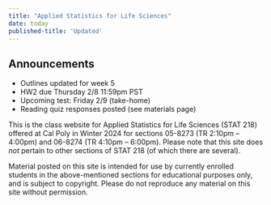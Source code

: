 ```yaml
---
title: "Applied Statistics for Life Sciences"
date: today
published-title: 'Updated'
---
```


::: callout-note
## Announcements

- Outlines updated for week 5
- HW2 due Thursday 2/8 11:59pm PST
- Upcoming test: Friday 2/9 (take-home)
- Reading quiz responses posted (see materials page)

:::

This is the class website for Applied Statistics for Life Sciences (STAT 218) offered at Cal Poly in Winter 2024 for sections 05-8273 (TR 2:10pm -- 4:00pm) and 06-8274 (TR 4:10pm -- 6:00pm). Please note that this site does *not* pertain to other sections of STAT 218 (of which there are several).

Material posted on this site is intended for use by currently enrolled students in the above-mentioned sections for educational purposes only, and is subject to copyright. Please do not reproduce any material on this site without permission.
